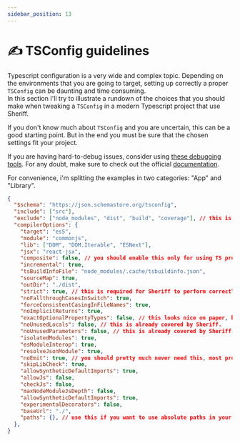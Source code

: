 ```yaml
---
sidebar_position: 13
---
```



# ✍ TSConfig guidelines

Typescript configuration is a very wide and complex topic. Depending on the environments that you are going to target, setting up correctly a proper `TSConfig` can be daunting and time consuming.<br />
In this section I'll try to illustrate a rundown of the choices that you should make when tweaking a `TSConfig` in a modern Typescript project that use Sheriff.

If you don't know much about `TSConfig` and you are uncertain, this can be a good starting point. But in the end you must be sure that the chosen settings fit your project.

If you are having hard-to-debug issues, consider using [these debugging tools](https://www.typescriptlang.org/tsconfig#Compiler_Diagnostics_6251). For any doubt, make sure to check out the official [documentation](https://www.typescriptlang.org/tsconfig).

For convenience, i'm splitting the examples in two categories: "App" and "Library".

<Tabs>
  <TabItem value="app" label="App">

```JSON title="tsconfig.json"
{
  "$schema": "https://json.schemastore.org/tsconfig",
  "include": ["src"],
  "exclude": ["node_modules", "dist", "build", "coverage"], // this is already a good deafult. Generally you want to put here build artifacts. Some other possible build artifacts are: "artifacts", "lib"...
  "compilerOptions": {
    "target": "es5",
    "module": "commonjs",
    "lib": ["DOM", "DOM.Iterable", "ESNext"],
    "jsx": "react-jsx",
    "composite": false, // you should enable this only for using TS project references. But they are fairly discourages nowadays.
    "incremental": true,
    "tsBuildInfoFile": "node_modules/.cache/tsbuildinfo.json",
    "sourceMap": true,
    "outDir": "./dist",
    "strict": true, // this is required for Sheriff to perform correctly.
    "noFallthroughCasesInSwitch": true,
    "forceConsistentCasingInFileNames": true,
    "noImplicitReturns": true,
    "exactOptionalPropertyTypes": false, // this looks nice on paper, but is actually extremely annoying in practice.
    "noUnusedLocals": false, // this is already covered by Sheriff.
    "noUnusedParameters": false, // this is already covered by Sheriff.
    "isolatedModules": true,
    "esModuleInterop": true,
    "resolveJsonModule": true,
    "noEmit": true, // you should pretty much never need this, most projects are transpiled and bundled with specific tools like Rollup nowadays.
    "skipLibCheck": true,
    "allowSyntheticDefaultImports": true,
    "allowJs": false,
    "checkJs": false,
    "maxNodeModuleJsDepth": false,
    "allowSyntheticDefaultImports": true,
    "experimentalDecorators": false,
    "baseUrl": "./",
    "paths": {}, // use this if you want to use absolute paths in your project.
  },
}
```

  </TabItem>
  <TabItem value="library" label="Library">

```JSON title="tsconfig.json"

```

  </TabItem>
</Tabs>
